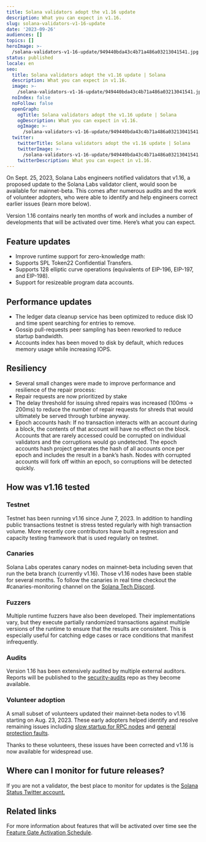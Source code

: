```yaml
---
title: Solana validators adopt the v1.16 update
description: What you can expect in v1.16.
slug: solana-validators-v1-16-update
date: '2023-09-26'
audiences: []
topics: []
heroImage: >-
  /solana-validators-v1-16-update/949440bda43c4b71a486a03213041541.jpg
status: published
locale: en
seo:
  title: Solana validators adopt the v1.16 update | Solana
  description: What you can expect in v1.16.
  image: >-
    /solana-validators-v1-16-update/949440bda43c4b71a486a03213041541.jpg
  noIndex: false
  noFollow: false
  openGraph:
    ogTitle: Solana validators adopt the v1.16 update | Solana
    ogDescription: What you can expect in v1.16.
    ogImage: >-
      /solana-validators-v1-16-update/949440bda43c4b71a486a03213041541.jpg
  twitter:
    twitterTitle: Solana validators adopt the v1.16 update | Solana
    twitterImage: >-
      /solana-validators-v1-16-update/949440bda43c4b71a486a03213041541.jpg
    twitterDescription: What you can expect in v1.16.
---
```


On Sept. 25, 2023, Solana Labs engineers notified validators that v1.16, a proposed update to the Solana Labs validator client, would soon be available for mainnet-beta. This comes after numerous audits and the work of volunteer adopters, who were able to identify and help engineers correct earlier issues (learn more below).

Version 1.16 contains nearly ten months of work and includes a number of developments that will be activated over time. Here’s what you can expect.

## Feature updates

-   Improve runtime support for zero-knowledge math:
-   Supports SPL Token22 Confidential Transfers.
-   Supports 128 elliptic curve operations (equivalents of EIP-196, EIP-197, and EIP-198).
-   Support for resizeable program data accounts.

## Performance updates

-   The ledger data cleanup service has been optimized to reduce disk IO and time spent searching for entries to remove.
-   Gossip pull-requests peer sampling has been reworked to reduce startup bandwidth.
-   Accounts index has been moved to disk by default, which reduces memory usage while increasing IOPS.

## Resiliency

-   Several small changes were made to improve performance and resilience of the repair process:
-   Repair requests are now prioritized by stake
-   The delay threshold for issuing shred repairs was increased (100ms -> 200ms) to reduce the number of repair requests for shreds that would ultimately be served through turbine anyway.
-   Epoch accounts hash: If no transaction interacts with an account during a block, the contents of that account will have no effect on the block. Accounts that are rarely accessed could be corrupted on individual validators and the corruptions would go undetected. The epoch accounts hash project generates the hash of all accounts once per epoch and includes the result in a bank’s hash. Nodes with corrupted accounts will fork off within an epoch, so corruptions will be detected quickly.

## How was v1.16 tested

### Testnet

Testnet has been running v1.16 since June 7, 2023. In addition to handling public transactions testnet is stress tested regularly with high transaction volume. More recently core contributors have built a regression and capacity testing framework that is used regularly on testnet.

### Canaries

Solana Labs operates canary nodes on mainnet-beta including seven that run the beta branch (currently v1.16). Those v1.16 nodes have been stable for several months. To follow the canaries in real time checkout the #canaries-monitoring channel on the [Solana Tech Discord](https://solana.com/discord).

### Fuzzers

Multiple runtime fuzzers have also been developed. Their implementations vary, but they execute partially randomized transactions against multiple versions of the runtime to ensure that the results are consistent. This is especially useful for catching edge cases or race conditions that manifest infrequently.

### Audits

Version 1.16 has been extensively audited by multiple external auditors. Reports will be published to the [security-audits](https://github.com/solana-labs/security-audits) repo as they become available.

### Volunteer adoption

A small subset of volunteers updated their mainnet-beta nodes to v1.16 starting on Aug. 23, 2023. These early adopters helped identify and resolve remaining issues including [slow startup for RPC nodes](https://github.com/solana-labs/solana/issues/33087) and [general protection faults](https://github.com/solana-labs/solana/issues/32940).

Thanks to these volunteers, these issues have been corrected and v1.16 is now available for widespread use.

## Where can I monitor for future releases?

If you are not a validator, the best place to monitor for updates is the [Solana Status Twitter account.](https://twitter.com/solanastatus)

## Related links

For more information about features that will be activated over time see the [Feature Gate Activation Schedule](https://github.com/solana-labs/solana/wiki/Feature-Gate-Activation-Schedule).
